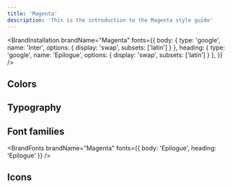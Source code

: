```yaml
---
title: 'Magenta'
description: 'This is the introduction to the Magenta style guide'
---
```


<BrandInstallation
  brandName="Magenta"
  fonts={{
    body: { type: 'google', name: 'Inter', options: { display: 'swap', subsets: ['latin'] } },
    heading: { type: 'google', name: 'Epilogue', options: { display: 'swap', subsets: ['latin'] } },
  }}
/>

## Colors

<BrandColors brandName="Magenta" />

## Typography

<BrandTypography brandName="Magenta" />

## Font families

<BrandFonts brandName="Magenta" fonts={{ body: 'Epilogue', heading: 'Epilogue' }} />

## Icons

<IconsPreview strokeWidth={1.5} />
